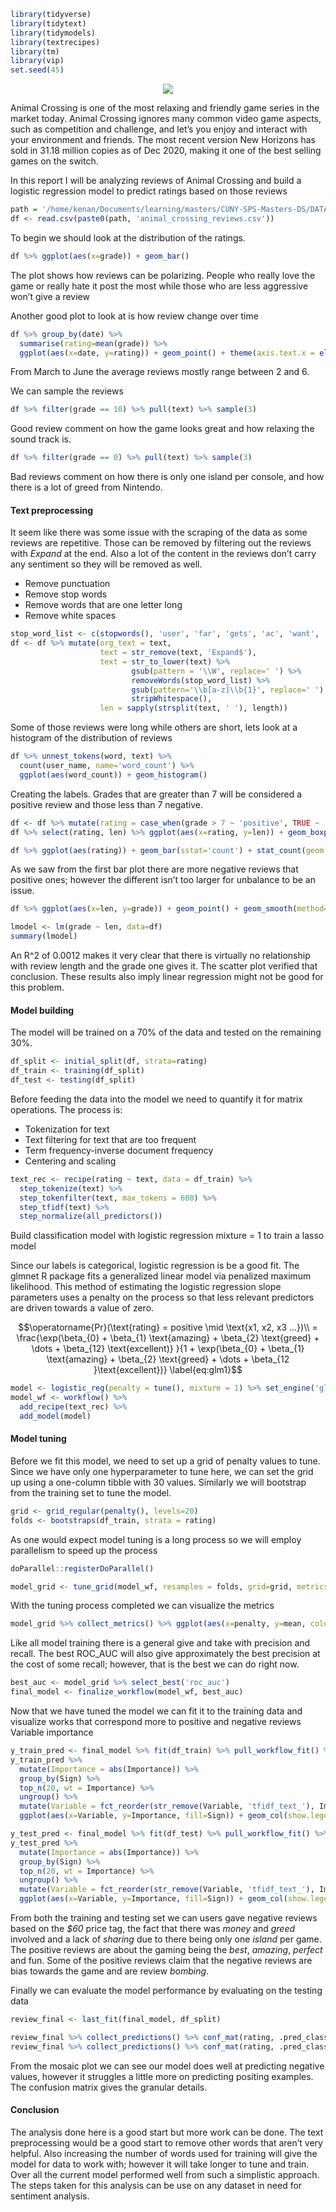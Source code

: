```r
library(tidyverse)
library(tidytext)
library(tidymodels)
library(textrecipes)
library(tm)
library(vip)
set.seed(45)
```
<center>

![](/home/kenan/Documents/learning/masters/CUNY-SPS-Masters-DS/DATA_607/projects/project_4/Animal_Crossing_New_Horizons.png)

</center>

Animal Crossing is one of the most relaxing and friendly game series in the market today. Animal Crossing ignores many common video game aspects, such as competition and challenge, and let's you enjoy and interact with your environment and friends. The most recent version New Horizons has sold in 31.18 million copies as of Dec 2020, making it one of the best selling games on the switch. 



In this report I will be analyzing reviews of Animal Crossing and build a logistic regression model to predict ratings based on those reviews

```r
path = '/home/kenan/Documents/learning/masters/CUNY-SPS-Masters-DS/DATA_607/projects/project_4/'
df <- read.csv(paste0(path, 'animal_crossing_reviews.csv'))
```

To begin we should look at the distribution of the ratings.

```r
df %>% ggplot(aes(x=grade)) + geom_bar()
```

The plot shows how reviews can be polarizing. People who really love the game or really hate it post the most while those who are less aggressive won't give a review


Another good plot to look at is how review change over time
```r
df %>% group_by(date) %>% 
  summarise(rating=mean(grade)) %>% 
  ggplot(aes(x=date, y=rating)) + geom_point() + theme(axis.text.x = element_text(angle = 60, hjust = 1))
```

From March to June the average reviews mostly range between 2 and 6.

We can sample the reviews
```r
df %>% filter(grade == 10) %>% pull(text) %>% sample(3)
```

Good review comment on how the game looks great and how relaxing the sound track is.

```r
df %>% filter(grade == 0) %>% pull(text) %>% sample(3)
```

Bad reviews comment on how there is only one island per console, and how there is a lot of greed from Nintendo.

#### Text preprocessing

It seem like there was some issue with the scraping of the data as some reviews are repetitive. Those can be removed by filtering out the reviews with *Expand* at the end. Also a lot of the content in the reviews don't carry any sentiment so they will be removed as well.

 * Remove punctuation
 * Remove stop words
 * Remove words that are one letter long
 * Remove white spaces
 
```r
stop_word_list <- c(stopwords(), 'user', 'far', 'gets', 'ac', 'want', 'day', 'things', 'que', 'always', 'since', 'reviews', 'yet', 'side', 'wasn', 'run', 'said', 'de', 'los')
df <- df %>% mutate(org_text = text,
                    text = str_remove(text, 'Expand$'),
                    text = str_to_lower(text) %>% 
                           gsub(pattern = '\\W', replace=' ') %>%
                           removeWords(stop_word_list) %>% 
                           gsub(pattern='\\b[a-z]\\b{1}', replace=' ') %>%
                           stripWhitespace(),
                    len = sapply(strsplit(text, ' '), length))
```

Some of those reviews were long while others are short, lets look at a histogram of the distribution of reviews
```r
df %>% unnest_tokens(word, text) %>% 
  count(user_name, name='word_count') %>% 
  ggplot(aes(word_count)) + geom_histogram()
```

Creating the labels. Grades that are greater than 7 will be considered a positive review and those less than 7 negative.
```r
df <- df %>% mutate(rating = case_when(grade > 7 ~ 'positive', TRUE ~ 'negative'))
df %>% select(rating, len) %>% ggplot(aes(x=rating, y=len)) + geom_boxplot()
```

```r
df %>% ggplot(aes(rating)) + geom_bar(sstat='count') + stat_count(geom = "text", colour = "white", size = 3.5, aes(label = ..count..), position=position_stack(vjust=0.5))
```

As we saw from the first bar plot there are more negative reviews that positive ones; however the different isn't too larger for unbalance to be an issue.

```r
df %>% ggplot(aes(x=len, y=grade)) + geom_point() + geom_smooth(method='lm')

lmodel <- lm(grade ~ len, data=df)
summary(lmodel)
```

An R^2 of 0.0012 makes it very clear that there is virtually no relationship with review length and the grade one gives it. The scatter plot verified that conclusion. These results also imply linear regression might not be good for this problem.

#### Model building

The model will be trained on a 70% of the data and tested on the remaining 30%.

```r
df_split <- initial_split(df, strata=rating)
df_train <- training(df_split)
df_test <- testing(df_split)
```

Before feeding the data into the model we need to quantify it for matrix operations. The process is:

  * Tokenization for text
  * Text filtering for text that are too frequent
  * Term frequency-inverse document frequency
  * Centering and scaling

```r
text_rec <- recipe(rating ~ text, data = df_train) %>%
  step_tokenize(text) %>%
  step_tokenfilter(text, max_tokens = 600) %>%
  step_tfidf(text) %>%
  step_normalize(all_predictors())
```

Build classification model with logistic regression
mixture = 1 to train a lasso model

Since our labels is categorical, logistic regression is be a good fit. The glmnet R package fits a generalized linear model via penalized maximum likelihood. This method of estimating the logistic regression slope parameters uses a penalty on the process so that less relevant predictors are driven towards a value of zero.

$$\operatorname{Pr}(\text{rating} = positive \mid \text{x1, x2, x3 ...})\\
 = \frac{\exp(\beta_{0} + \beta_{1} \text{amazing} + \beta_{2} \text{greed} + \dots +
    \beta_{12} \text{excellent)} }{1 + \exp(\beta_{0} + \beta_{1} \text{amazing} + \beta_{2} \text{greed} + \dots + \beta_{12 }\text{excellent})} \label{eq:glm1}$$

```r
model <- logistic_reg(penalty = tune(), mixture = 1) %>% set_engine('glmnet')
model_wf <- workflow() %>%
  add_recipe(text_rec) %>% 
  add_model(model)
```

#### Model tuning

Before we fit this model, we need to set up a grid of penalty values to tune. Since we have only one hyperparameter to tune here, we can set the grid up using a one-column tibble with 30 values. Similarly we will bootstrap from the training set to tune the model.

```r
grid <- grid_regular(penalty(), levels=20)
folds <- bootstraps(df_train, strata = rating)
```

As one would expect model tuning is a long process so we will employ parallelism to speed up the process
```r
doParallel::registerDoParallel()

model_grid <- tune_grid(model_wf, resamples = folds, grid=grid, metrics=metric_set(roc_auc, precision, recall))
```

With the tuning process completed we can visualize the metrics
```r
model_grid %>% collect_metrics() %>% ggplot(aes(x=penalty, y=mean, color=.metric)) + geom_line() + facet_wrap(~.metric) + scale_x_log10()
```

Like all model training there is a general give and take with precision and recall. The best ROC_AUC will also give approximately the best precision at the cost of some recall; however, that is the best we can do right now.
```r
best_auc <- model_grid %>% select_best('roc_auc')
final_model <- finalize_workflow(model_wf, best_auc)
```

Now that we have tuned the model we can fit it to the training data and visualize works that correspond more to positive and negative reviews
Variable importance
```r
y_train_pred <- final_model %>% fit(df_train) %>% pull_workflow_fit() %>% vi(lambda = best_auc$penalty) 
y_train_pred %>% 
  mutate(Importance = abs(Importance)) %>% 
  group_by(Sign) %>% 
  top_n(20, wt = Importance) %>% 
  ungroup() %>% 
  mutate(Variable = fct_reorder(str_remove(Variable, 'tfidf_text_'), Importance)) %>% 
  ggplot(aes(x=Variable, y=Importance, fill=Sign)) + geom_col(show.legend=F) + coord_flip() + facet_wrap(~Sign, scales='free_y') + labs(title='Training set sentiment')
```

```r
y_test_pred <- final_model %>% fit(df_test) %>% pull_workflow_fit() %>% vi(lambda = best_auc$penalty) 
y_test_pred %>% 
  mutate(Importance = abs(Importance)) %>% 
  group_by(Sign) %>% 
  top_n(20, wt = Importance) %>% 
  ungroup() %>% 
  mutate(Variable = fct_reorder(str_remove(Variable, 'tfidf_text_'), Importance)) %>% 
  ggplot(aes(x=Variable, y=Importance, fill=Sign)) + geom_col(show.legend=F) + coord_flip() + facet_wrap(~Sign, scales='free_y') + labs(title='Testing set sentiment')
```

From both the training and testing set we can users gave negative reviews based on the *$60* price tag, the fact that there was *money* and *greed* involved and a lack of *sharing* due to there being only one *island* per game. The positive reviews are about the gaming being the *best*, *amazing*, *perfect* and fun. Some of the positive reviews claim that the negative reviews are bias towards the game and are review *bombing*.

Finally we can evaluate the model performance by evaluating on the testing data
```r
review_final <- last_fit(final_model, df_split) 

review_final %>% collect_predictions() %>% conf_mat(rating, .pred_class) %>% autoplot(type='mosaic')
review_final %>% collect_predictions() %>% conf_mat(rating, .pred_class)
```

From the mosaic plot we can see our model does well at predicting negative values, however it struggles a little more on predicting positing examples. The confusion matrix gives the granular details.

#### Conclusion

The analysis done here is a good start but more work can be done. The text preprocessing would be a good start to remove other words that aren't very helpful. Also increasing the number of words used for training will give the model for data to work with; however it will take longer to tune and train. Over all the current model performed well from such a simplistic approach. The steps taken for this analysis can be use on any dataset in need for sentiment analysis.